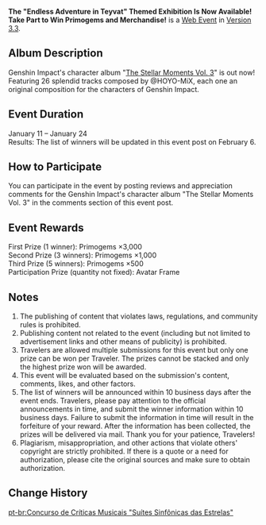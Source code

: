 {{Event
|name              = "Starglitter Suite" Character OST Review Submission Event
|image             = Starglitter Suite Character OST Review Submission Event.png
|type              = Web
|group             = OST Review
|group2            = Submission
|time_known        = yes
|time_start        = 2023-01-11 12:00:00
|time_start_offset = GMT+8
|time_end          = 2023-01-24 23:59:59
|time_end_offset   = GMT+8
|link              = https://www.hoyolab.com/article/14952933
}}
{{Description|Shimmering shooting stars cross the distant horizon.<br>Melodious tunes echo among the twinkling stars.}}
'''The "Endless Adventure in Teyvat" Themed Exhibition Is Now Available! Take Part to Win Primogems and Merchandise!''' is a [[Web Event]] in [[Version 3.3]].

==Album Description==
Genshin Impact's character album "[[The Stellar Moments Vol. 3]]" is out now! Featuring 26 splendid tracks composed by @HOYO-MiX, each one an original composition for the characters of Genshin Impact.

==Event Duration==
January 11 – January 24<br>
Results: The list of winners will be updated in this event post on February 6.

==How to Participate==
You can participate in the event by posting reviews and appreciation comments for the Genshin Impact's character album "The Stellar Moments Vol. 3" in the comments section of this event post.

==Event Rewards==
First Prize (1 winner): Primogems ×3,000<br>
Second Prize (3 winners): Primogems ×1,000<br>
Third Prize (5 winners): Primogems ×500<br>
Participation Prize (quantity not fixed): Avatar Frame

==Notes==
# The publishing of content that violates laws, regulations, and community rules is prohibited.
# Publishing content not related to the event (including but not limited to advertisement links and other means of publicity) is prohibited.
# Travelers are allowed multiple submissions for this event but only one prize can be won per Traveler. The prizes cannot be stacked and only the highest prize won will be awarded.
# This event will be evaluated based on the submission's content, comments, likes, and other factors.
# The list of winners will be announced within 10 business days after the event ends. Travelers, please pay attention to the official announcements in time, and submit the winner information within 10 business days. Failure to submit the information in time will result in the forfeiture of your reward. After the information has been collected, the prizes will be delivered via mail. Thank you for your patience, Travelers!
# Plagiarism, misappropriation, and other actions that violate others' copyright are strictly prohibited. If there is a quote or a need for authorization, please cite the original sources and make sure to obtain authorization.

==Change History==
{{Change History|3.3}}

[[pt-br:Concurso de Críticas Musicais "Suítes Sinfônicas das Estrelas"]]